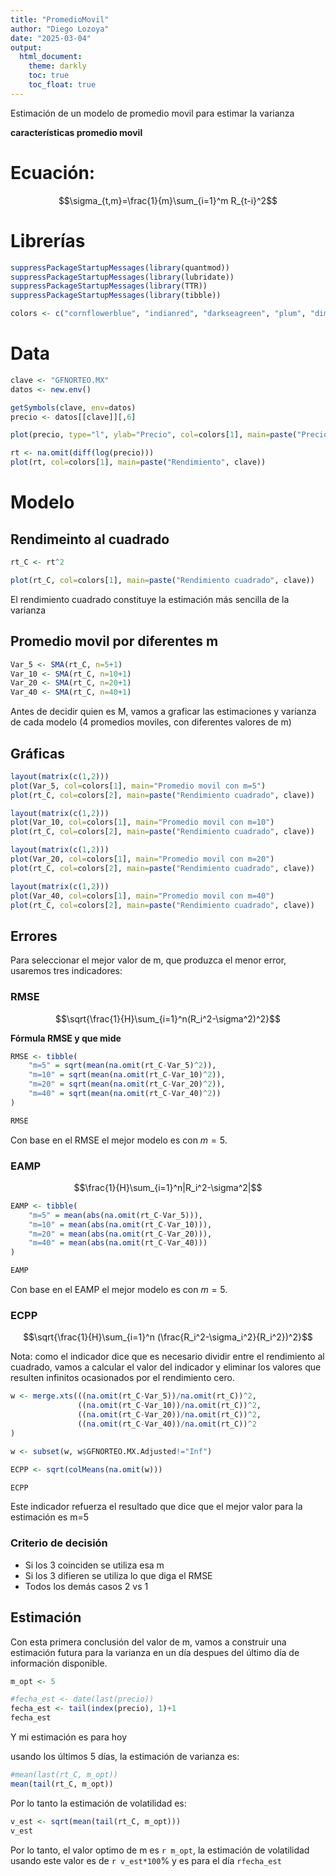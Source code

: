 ```yaml
---
title: "PromedioMovil"
author: "Diego Lozoya"
date: "2025-03-04"
output: 
  html_document:
    theme: darkly
    toc: true
    toc_float: true
---
```


Estimación de un modelo de promedio movil para estimar la varianza

**características promedio movil**

# Ecuación:

$$\sigma_{t,m}=\frac{1}{m}\sum_{i=1}^m R_{t-i}^2$$

# Librerías

```r
suppressPackageStartupMessages(library(quantmod))
suppressPackageStartupMessages(library(lubridate))
suppressPackageStartupMessages(library(TTR))
suppressPackageStartupMessages(library(tibble))

colors <- c("cornflowerblue", "indianred", "darkseagreen", "plum", "dimgray")
```

# Data

```r
clave <- "GFNORTEO.MX"
datos <- new.env()

getSymbols(clave, env=datos)
precio <- datos[[clave]][,6]

plot(precio, type="l", ylab="Precio", col=colors[1], main=paste("Precio", clave))

rt <- na.omit(diff(log(precio)))
plot(rt, col=colors[1], main=paste("Rendimiento", clave))
```

# Modelo

## Rendimeinto al cuadrado

```r
rt_C <- rt^2

plot(rt_C, col=colors[1], main=paste("Rendimiento cuadrado", clave))
```

El rendimiento cuadrado constituye la estimación más sencilla de la varianza

## Promedio movil por diferentes m

```r
Var_5 <- SMA(rt_C, n=5+1)
Var_10 <- SMA(rt_C, n=10+1)
Var_20 <- SMA(rt_C, n=20+1)
Var_40 <- SMA(rt_C, n=40+1)
```

Antes de decidir quien es M, vamos a graficar las estimaciones y varianza de cada modelo (4 promedios moviles, con diferentes valores de m)

## Gráficas

```r
layout(matrix(c(1,2)))
plot(Var_5, col=colors[1], main="Promedio movil con m=5")
plot(rt_C, col=colors[2], main=paste("Rendimiento cuadrado", clave))

layout(matrix(c(1,2)))
plot(Var_10, col=colors[1], main="Promedio movil con m=10")
plot(rt_C, col=colors[2], main=paste("Rendimiento cuadrado", clave))

layout(matrix(c(1,2)))
plot(Var_20, col=colors[1], main="Promedio movil con m=20")
plot(rt_C, col=colors[2], main=paste("Rendimiento cuadrado", clave))

layout(matrix(c(1,2)))
plot(Var_40, col=colors[1], main="Promedio movil con m=40")
plot(rt_C, col=colors[2], main=paste("Rendimiento cuadrado", clave))
```

## Errores

Para seleccionar el mejor valor de m, que produzca el menor error, usaremos tres indicadores:

### RMSE

$$\sqrt{\frac{1}{H}\sum_{i=1}^n(R_i^2-\sigma^2)^2}$$

**Fórmula RMSE y que mide**

```r
RMSE <- tibble(
    "m=5" = sqrt(mean(na.omit(rt_C-Var_5)^2)),
    "m=10" = sqrt(mean(na.omit(rt_C-Var_10)^2)),
    "m=20" = sqrt(mean(na.omit(rt_C-Var_20)^2)),
    "m=40" = sqrt(mean(na.omit(rt_C-Var_40)^2))
)

RMSE
```

Con base en el RMSE el mejor modelo es con $m=5$.

### EAMP

$$\frac{1}{H}\sum_{i=1}^n|R_i^2-\sigma^2|$$

```r
EAMP <- tibble(
    "m=5" = mean(abs(na.omit(rt_C-Var_5))),
    "m=10" = mean(abs(na.omit(rt_C-Var_10))),
    "m=20" = mean(abs(na.omit(rt_C-Var_20))),
    "m=40" = mean(abs(na.omit(rt_C-Var_40)))
)

EAMP
```

Con base en el EAMP el mejor modelo es con $m=5$.

### ECPP

$$\sqrt{\frac{1}{H}\sum_{i=1}^n (\frac{R_i^2-\sigma_i^2}{R_i^2})^2}$$

Nota: como el indicador dice que es necesario dividir entre el rendimiento al cuadrado, vamos a calcular el valor del indicador y eliminar los valores que resulten infinitos ocasionados por el rendimiento cero.

```r
w <- merge.xts(((na.omit(rt_C-Var_5))/na.omit(rt_C))^2,
               ((na.omit(rt_C-Var_10))/na.omit(rt_C))^2,
               ((na.omit(rt_C-Var_20))/na.omit(rt_C))^2,
               ((na.omit(rt_C-Var_40))/na.omit(rt_C))^2
)

w <- subset(w, w$GFNORTEO.MX.Adjusted!="Inf")
```

```r
ECPP <- sqrt(colMeans(na.omit(w)))

ECPP
```

Este indicador refuerza el resultado que dice que el mejor valor para la estimación es m=5

### Criterio de decisión

- Si los 3 coinciden se utiliza esa m
- Si los 3 difieren se utiliza lo que diga el RMSE
- Todos los demás casos 2 vs 1

## Estimación

Con esta primera conclusión del valor de m, vamos a construir una estimación futura para la varianza en un día despues del último día de información disponible.

```r
m_opt <- 5
```

```r
#fecha_est <- date(last(precio))
fecha_est <- tail(index(precio), 1)+1
fecha_est
```

Y mi estimación es para hoy

usando los últimos 5 días, la estimación de varianza es:

```r
#mean(last(rt_C, m_opt))
mean(tail(rt_C, m_opt))
```

Por lo tanto la estimación de volatilidad es:

```r
v_est <- sqrt(mean(tail(rt_C, m_opt)))
v_est
```

Por lo tanto, el valor optimo de m es `r m_opt`, la estimación de volatilidad usando este valor es de `r v_est*100`% y es para el día `rfecha_est`





